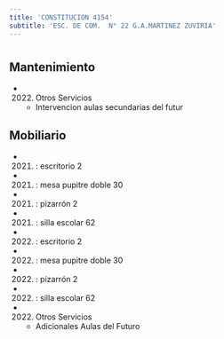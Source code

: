 ```yaml
---
title: 'CONSTITUCION 4154'
subtitle: 'ESC. DE COM.  N° 22 G.A.MARTINEZ ZUVIRIA'
---
```


#


## Mantenimiento

*  (2022) Otros Servicios 
    + Intervencion aulas secundarias del futur


## Mobiliario

*  (2021) : escritorio 2 

*  (2021) : mesa pupitre doble 30 

*  (2021) : pizarrón 2 

*  (2021) : silla escolar 62 

*  (2022) : escritorio 2 

*  (2022) : mesa pupitre doble 30 

*  (2022) : pizarrón 2 

*  (2022) : silla escolar 62 




*  (2022) Otros Servicios 
    + Adicionales Aulas del Futuro



